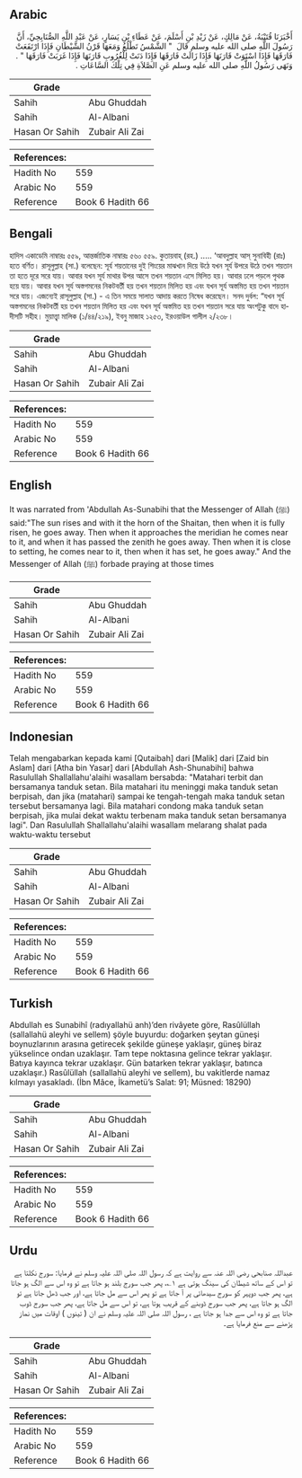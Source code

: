 ## Arabic

<div dir="rtl" lang="ar" style={{fontSize:'larger',backgroundColor:'#f8f9fa',padding:20}}>أَخْبَرَنَا قُتَيْبَةُ، عَنْ مَالِكٍ، عَنْ زَيْدِ بْنِ أَسْلَمَ، عَنْ عَطَاءِ بْنِ يَسَارٍ، عَنْ عَبْدِ اللَّهِ الصُّنَابِحِيِّ، أَنَّ رَسُولَ اللَّهِ صلى الله عليه وسلم قَالَ ‏ "‏ الشَّمْسُ تَطْلُعُ وَمَعَهَا قَرْنُ الشَّيْطَانِ فَإِذَا ارْتَفَعَتْ فَارَقَهَا فَإِذَا اسْتَوَتْ قَارَنَهَا فَإِذَا زَالَتْ فَارَقَهَا فَإِذَا دَنَتْ لِلْغُرُوبِ قَارَنَهَا فَإِذَا غَرَبَتْ فَارَقَهَا ‏"‏ ‏.‏ وَنَهَى رَسُولُ اللَّهِ صلى الله عليه وسلم عَنِ الصَّلاَةِ فِي تِلْكَ السَّاعَاتِ ‏.‏</div><div style={{backgroundColor:'#f8f9fa',padding:20, marginBottom: 10}}><table>
      <thead>
        <tr>
          <th>Grade</th>
          <th></th>
        </tr>
      </thead>
      <tbody>
<tr><td>Sahih</td><td>Abu Ghuddah</td></tr><tr><td>Sahih</td><td>Al-Albani</td></tr><tr><td>Hasan Or Sahih</td><td>Zubair Ali Zai</td></tr></tbody></table><table>
        <thead>
          <tr>
            <th>References:</th>
            <th></th>
          </tr>
        </thead>
        <tbody><tr><td>Hadith No</td><td>559</td></tr><tr><td>Arabic No</td><td>559</td></tr><tr><td>Reference</td><td>Book 6 Hadith 66</td></tr></tbody></table></div>

## Bengali

<div dir="ltr" lang="bn" style={{fontSize:'larger',backgroundColor:'#f8f9fa',padding:20}}>হাদিস একাডেমি নাম্বারঃ ৫৫৯, আন্তর্জাতিক নাম্বারঃ ৫৬০ ৫৫৯. কুতায়বাহ্ (রহ.) ..... ‘আবদুল্লাহ আস্ সুনাবিহী (রাঃ) হতে বর্ণিত। রাসূলুল্লাহ (সা.) বলেছেন: সূর্য শয়তানের দুই শিংয়ের মাঝখান দিয়ে উঠে যখন সূর্য উপরে উঠে তখন শয়তান তা হতে দূরে সরে যায়। আবার যখন সূর্য মাথার উপর আসে তখন শয়তান এসে মিলিত হয়। আবার ঢলে পড়লে পৃথক হয়ে যায়। আবার যখন সূর্য অস্তগমনের নিকটবর্তী হয় তখন শয়তান মিলিত হয় এবং যখন সূর্য অস্তমিত হয় তখন শয়তান সরে যায়। এজন্যেই রাসূলুল্লাহ (সা.) - এ তিন সময়ে সালাত আদায় করতে নিষেধ করেছেন। সনদ দুর্বল: “যখন সূর্য অস্তগমনের নিকটবর্তী হয় তখন শয়তান মিলিত হয় এবং যখন সূর্য অস্তমিত হয় তখন শয়তান সরে যায় অংশটুকু বাদে হাদীসটি সহীহ। মুয়াত্ত্বা মালিক (১/৪৪/২১৯), ইবনু মাজাহ ১২৫৩, ইরওয়াউল গালীল ২/২৩৮।</div><div style={{backgroundColor:'#f8f9fa',padding:20, marginBottom: 10}}><table>
      <thead>
        <tr>
          <th>Grade</th>
          <th></th>
        </tr>
      </thead>
      <tbody>
<tr><td>Sahih</td><td>Abu Ghuddah</td></tr><tr><td>Sahih</td><td>Al-Albani</td></tr><tr><td>Hasan Or Sahih</td><td>Zubair Ali Zai</td></tr></tbody></table><table>
        <thead>
          <tr>
            <th>References:</th>
            <th></th>
          </tr>
        </thead>
        <tbody><tr><td>Hadith No</td><td>559</td></tr><tr><td>Arabic No</td><td>559</td></tr><tr><td>Reference</td><td>Book 6 Hadith 66</td></tr></tbody></table></div>

## English

<div dir="ltr" lang="en" style={{fontSize:'larger',backgroundColor:'#f8f9fa',padding:20}}>It was narrated from 'Abdullah As-Sunabihi that the Messenger of Allah (ﷺ) said:"The sun rises and with it the horn of the Shaitan, then when it is fully risen, he goes away. Then when it approaches the meridian he comes near to it, and when it has passed the zenith he goes away. Then when it is close to setting, he comes near to it, then when it has set, he goes away." And the Messenger of Allah (ﷺ) forbade praying at those times</div><div style={{backgroundColor:'#f8f9fa',padding:20, marginBottom: 10}}><table>
      <thead>
        <tr>
          <th>Grade</th>
          <th></th>
        </tr>
      </thead>
      <tbody>
<tr><td>Sahih</td><td>Abu Ghuddah</td></tr><tr><td>Sahih</td><td>Al-Albani</td></tr><tr><td>Hasan Or Sahih</td><td>Zubair Ali Zai</td></tr></tbody></table><table>
        <thead>
          <tr>
            <th>References:</th>
            <th></th>
          </tr>
        </thead>
        <tbody><tr><td>Hadith No</td><td>559</td></tr><tr><td>Arabic No</td><td>559</td></tr><tr><td>Reference</td><td>Book 6 Hadith 66</td></tr></tbody></table></div>

## Indonesian

<div dir="ltr" lang="id" style={{fontSize:'larger',backgroundColor:'#f8f9fa',padding:20}}>Telah mengabarkan kepada kami [Qutaibah] dari [Malik] dari [Zaid bin Aslam] dari [Atha bin Yasar] dari [Abdullah Ash-Shunabihi] bahwa Rasulullah Shallallahu'alaihi wasallam bersabda: "Matahari terbit dan bersamanya tanduk setan. Bila matahari itu meninggi maka tanduk setan berpisah, dan jika (matahari) sampai ke tengah-tengah maka tanduk setan tersebut bersamanya lagi. Bila matahari condong maka tanduk setan berpisah, jika mulai dekat waktu terbenam maka tanduk setan bersamanya lagi". Dan Rasulullah Shallallahu'alaihi wasallam melarang shalat pada waktu-waktu tersebut</div><div style={{backgroundColor:'#f8f9fa',padding:20, marginBottom: 10}}><table>
      <thead>
        <tr>
          <th>Grade</th>
          <th></th>
        </tr>
      </thead>
      <tbody>
<tr><td>Sahih</td><td>Abu Ghuddah</td></tr><tr><td>Sahih</td><td>Al-Albani</td></tr><tr><td>Hasan Or Sahih</td><td>Zubair Ali Zai</td></tr></tbody></table><table>
        <thead>
          <tr>
            <th>References:</th>
            <th></th>
          </tr>
        </thead>
        <tbody><tr><td>Hadith No</td><td>559</td></tr><tr><td>Arabic No</td><td>559</td></tr><tr><td>Reference</td><td>Book 6 Hadith 66</td></tr></tbody></table></div>

## Turkish

<div dir="ltr" lang="tr" style={{fontSize:'larger',backgroundColor:'#f8f9fa',padding:20}}>Abdullah es Sunabihî (radıyallahü anh)’den rivâyete göre, Rasûlüllah (sallallahü aleyhi ve sellem) şöyle buyurdu: doğarken şeytan güneşi boynuzlarının arasına getirecek şekilde güneşe yaklaşır, güneş biraz yükselince ondan uzaklaşır. Tam tepe noktasına gelince tekrar yaklaşır. Batıya kayınca tekrar uzaklaşır. Gün batarken tekrar yaklaşır, batınca uzaklaşır.) Rasûlüllah (sallallahü aleyhi ve sellem), bu vakitlerde namaz kılmayı yasakladı. (İbn Mâce, İkametü’s Salat: 91; Müsned: 18290)</div><div style={{backgroundColor:'#f8f9fa',padding:20, marginBottom: 10}}><table>
      <thead>
        <tr>
          <th>Grade</th>
          <th></th>
        </tr>
      </thead>
      <tbody>
<tr><td>Sahih</td><td>Abu Ghuddah</td></tr><tr><td>Sahih</td><td>Al-Albani</td></tr><tr><td>Hasan Or Sahih</td><td>Zubair Ali Zai</td></tr></tbody></table><table>
        <thead>
          <tr>
            <th>References:</th>
            <th></th>
          </tr>
        </thead>
        <tbody><tr><td>Hadith No</td><td>559</td></tr><tr><td>Arabic No</td><td>559</td></tr><tr><td>Reference</td><td>Book 6 Hadith 66</td></tr></tbody></table></div>

## Urdu

<div dir="rtl" lang="ur" style={{fontSize:'larger',backgroundColor:'#f8f9fa',padding:20}}>عبداللہ صنابحی رضی اللہ عنہ سے روایت ہے کہ رسول اللہ صلی اللہ علیہ وسلم نے فرمایا: سورج نکلتا ہے تو اس کے ساتھ شیطان کی سینگ ہوتی ہے ۱؎، پھر جب سورج بلند ہو جاتا ہے تو وہ اس سے الگ ہو جاتا ہے، پھر جب دوپہر کو سورج سیدھائی پر آ جاتا ہے تو پھر اس سے مل جاتا ہے، اور جب ڈھل جاتا ہے تو الگ ہو جاتا ہے، پھر جب سورج ڈوبنے کے قریب ہوتا ہے، تو اس سے مل جاتا ہے، پھر جب سورج ڈوب جاتا ہے تو وہ اس سے جدا ہو جاتا ہے ، رسول اللہ صلی اللہ علیہ وسلم نے ان ( تینوں ) اوقات میں نماز پڑھنے سے منع فرمایا ہے۔</div><div style={{backgroundColor:'#f8f9fa',padding:20, marginBottom: 10}}><table>
      <thead>
        <tr>
          <th>Grade</th>
          <th></th>
        </tr>
      </thead>
      <tbody>
<tr><td>Sahih</td><td>Abu Ghuddah</td></tr><tr><td>Sahih</td><td>Al-Albani</td></tr><tr><td>Hasan Or Sahih</td><td>Zubair Ali Zai</td></tr></tbody></table><table>
        <thead>
          <tr>
            <th>References:</th>
            <th></th>
          </tr>
        </thead>
        <tbody><tr><td>Hadith No</td><td>559</td></tr><tr><td>Arabic No</td><td>559</td></tr><tr><td>Reference</td><td>Book 6 Hadith 66</td></tr></tbody></table></div>